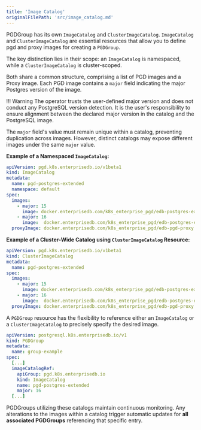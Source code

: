 ```yaml
---
title: 'Image Catalog'
originalFilePath: 'src/image_catalog.md'
---
```


PGDGroup has its own `ImageCatalog` and `ClusterImageCatalog`. `ImageCatalog` and `ClusterImageCatalog`
are essential resources that allow you to define pgd and proxy images for creating a `PGDGroup`.

The key distinction lies in their scope: an `ImageCatalog` is namespaced, while
a `ClusterImageCatalog` is cluster-scoped.

Both share a common structure, comprising a list of PGD images and a Proxy image.
Each PGD image contains a `major` field indicating the major Postgres version of the image.

!!! Warning
    The operator trusts the user-defined major version and does not conduct
    any PostgreSQL version detection. It is the user's responsibility to ensure
    alignment between the declared major version in the catalog and the PostgreSQL image.

The `major` field's value must remain unique within a catalog, preventing duplication across images.
However, distinct catalogs may expose different images under the same `major` value.

**Example of a Namespaced `ImageCatalog`:**

```yaml
apiVersion: pgd.k8s.enterprisedb.io/v1beta1
kind: ImageCatalog
metadata:
  name: pgd-postgres-extended
  namespace: default
spec:
  images:
    - major: 15
      image: docker.enterprisedb.com/k8s_enterprise_pgd/edb-postgres-extended:15.12-5.7.0-1
    - major: 16
      image:  docker.enterprisedb.com/k8s_enterprise_pgd/edb-postgres-extended:16.8-5.7.0-1
  proxyImage: docker.enterprisedb.com/k8s_enterprise_pgd/edb-pgd-proxy:5.7.0-1
```

**Example of a Cluster-Wide Catalog using `ClusterImageCatalog` Resource:**

```yaml
apiVersion: pgd.k8s.enterprisedb.io/v1beta1
kind: ClusterImageCatalog
metadata:
  name: pgd-postgres-extended
spec:
  images:
    - major: 15
      image: docker.enterprisedb.com/k8s_enterprise_pgd/edb-postgres-extended:15.12-5.7.0-1
    - major: 16
      image:  docker.enterprisedb.com/k8s_enterprise_pgd/edb-postgres-extended:16.8-5.7.0-1
  proxyImage: docker.enterprisedb.com/k8s_enterprise_pgd/edb-pgd-proxy:5.7.0-1

```

A `PGDGroup` resource has the flexibility to reference either an `ImageCatalog`
or a `ClusterImageCatalog` to precisely specify the desired image.

```yaml
apiVersion: postgresql.k8s.enterprisedb.io/v1
kind: PGDGroup
metadata:
  name: group-example
spec:
  [...]
  imageCatalogRef:
    apiGroup: pgd.k8s.enterprisedb.io
    kind: ImageCatalog
    name: pgd-postgres-extended
    major: 16
  [...]
```

PGDGroups utilizing these catalogs maintain continuous monitoring.
Any alterations to the images within a catalog trigger automatic updates for
**all associated PGDGroups** referencing that specific entry.

